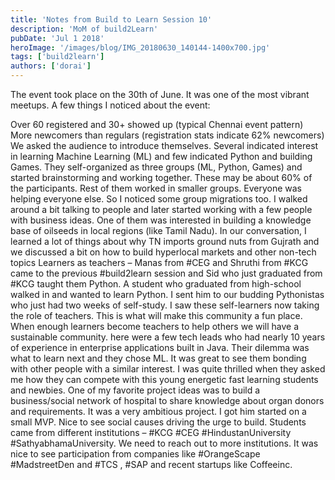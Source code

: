 ```yaml
---
title: 'Notes from Build to Learn Session 10'
description: 'MoM of build2Learn'
pubDate: 'Jul 1 2018'
heroImage: '/images/blog/IMG_20180630_140144-1400x700.jpg'
tags: ['build2learn']
authors: ['dorai']
---
```


The event took place on the 30th of June. It was one of the most vibrant meetups. A few things I noticed about the event:

Over 60 registered and 30+ showed up (typical Chennai event pattern)
More newcomers than regulars (registration stats indicate 62% newcomers)
We asked the audience to introduce themselves. Several indicated interest in learning Machine Learning (ML) and few indicated Python and building Games. They self-organized as three groups (ML, Python, Games) and started brainstorming and working together.
These may be about 60% of the participants. Rest of them worked in smaller groups.
Everyone was helping everyone else. So I noticed some group migrations too.
I walked around a bit talking to people and later started working with a few people with business ideas. One of them was interested in building a knowledge base of oilseeds in local regions (like Tamil Nadu). In our conversation, I learned a lot of things about why TN imports ground nuts from Gujrath and we discussed a bit on how to build hyperlocal markets and other non-tech topics
Learners as teachers – Manas from #CEG and Shruthi from #KCG came to the previous #build2learn session and Sid who just graduated from #KCG taught them Python. A student who graduated from high-school walked in and wanted to learn Python. I sent him to our budding Pythonistas who just had two weeks of self-study. I saw these self-learners now taking the role of teachers. This is what will make this community a fun place. When enough learners become teachers to help others we will have a sustainable community.
here were a few tech leads who had nearly 10 years of experience in enterprise applications built in Java. Their dilemma was what to learn next and they chose ML. It was great to see them bonding with other people with a similar interest. I was quite thrilled when they asked me how they can compete with this young energetic fast learning students and newbies.
One of my favorite project ideas was to build a business/social network of hospital to share knowledge about organ donors and requirements. It was a very ambitious project. I got him started on a small MVP. Nice to see social causes driving the urge to build.
Students came from different institutions – #KCG #CEG #HindustanUniversity #SathyabhamaUniversity. We need to reach out to more institutions.
It was nice to see participation from companies like #OrangeScape #MadstreetDen and #TCS , #SAP and recent startups like Coffeeinc.
